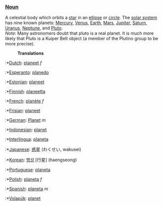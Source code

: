 ===[[Noun]]===
A celestial body which orbits a [[star]] in an [[ellipse]] or [[circle]].  The [[solar system]] has nine known planets: [[Mercury]], [[Venus]], [[Earth]], [[Mars]], [[Jupiter]], [[Saturn]], [[Uranus]], [[Neptune]], and [[Pluto]].<br>
''Note:'' Many astronomers doubt that pluto is a real planet. It is much more likely that Pluto is a Kuiper Belt object (a member of the Plutino group to be more precise).

:'''Translations'''

:*[[Dutch]]: [[planeet]] ''f''
:*[[Esperanto]]: [[planedo]]
:*[[Estonian]]: [[planeet]]
:*[[Finnish]]: [[planeetta]]
:*[[French]]: [[planète]] ''f''
:*[[Frisian]]: [[planeet]]
:*[[German]]: [[Planet]] ''m''
:*[[Indonesian]]: [[planet]]
:*[[Interlingua]]: [[planeta]]
:*[[Japanese]]: [[惑星]] (わくせい, wakusei)
:*[[Korean]]: [[행성]] [行星] (haengseong)
:*[[Portuguese]]: [[planeta]]
:*[[Polish]]: [[planeta]] ''f''
:*[[Spanish]]: [[planeta]] ''m''
:*[[Volapük]]: [[planet]]